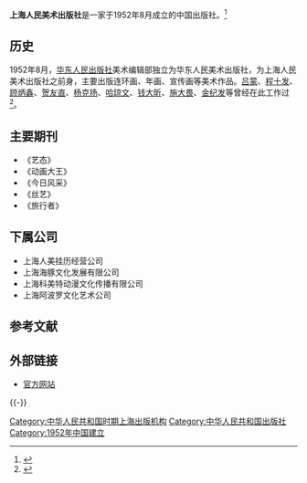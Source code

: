 {{Infobox publisher
| image        = Shanghai People's Fine Arts Publishing House.png
| parent       = 
| status       = 
| founded      = 1952年8月
| founder      = 
| successor    = 
| country      = {{PRC}}
| headquarters = 
| distribution = 中国大陆
| keypeople    = 
| publications = 图书
| topics       = 美术
| genre        = 
| imprints     = 
| revenue      = 
| numemployees = 
| nasdaq       = 
| url          = 
}}
'''上海人民美术出版社'''是一家于1952年8月成立的中国出版社。<ref>{{cite news |url=http://news.163.com/12/1029/15/8F0CAL8B00014AEE.html#from=relevant |title=上海人民美术出版社60年成就展开幕 吴邦国发来贺信 |accessdate=2012-10-29 |website=网易新闻 |archive-url=https://web.archive.org/web/20180129195542/http://news.163.com/12/1029/15/8F0CAL8B00014AEE.html#from=relevant |archive-date=2018-01-29 |dead-url=yes }}</ref>

==历史==
1952年8月，[[华东人民出版社|华东人民出版社]]美术编辑部独立为华东人民美术出版社，为上海人民美术出版社之前身，主要出版连环画、年画、宣传画等美术作品。[[吕蒙|吕蒙]]、[[程十发|程十发]]、[[顾炳鑫|顾炳鑫]]、[[贺友直|贺友直]]、[[杨克扬|杨克扬]]、[[哈琼文|哈琼文]]、[[钱大昕|钱大昕]]、[[施大畏|施大畏]]、[[金纪发|金纪发]]等曾经在此工作过<ref>{{Cite news |url = http://www.sh.xinhuanet.com/2012-10/29/c_131937836.htm |title=上海人民美术出版社迎来60华诞|work=新华网|accessdate=2012-10-29}}{{dead link|date=2017年11月 |bot=InternetArchiveBot |fix-attempted=yes }}</ref>。

== 主要期刊 ==
* 《艺态》
* 《动画大王》
* 《今日风采》
* 《丝艺》
* 《旅行者》

== 下属公司 ==
* 上海人美挂历经营公司
* 上海海豚文化发展有限公司
* 上海科美特动漫文化传播有限公司
* 上海阿波罗文化艺术公司

== 参考文献 ==
{{Reflist}}

== 外部链接 ==
* [https://web.archive.org/web/20161101110630/http://www.shrmms.com/ 官方网站]

{{-}}
{{人民出版社}}
{{上海出版机构}}

[[Category:中华人民共和国时期上海出版机构|Category:中华人民共和国时期上海出版机构]]
[[Category:中华人民共和国出版社|Category:中华人民共和国出版社]]
[[Category:1952年中国建立|Category:1952年中国建立]]